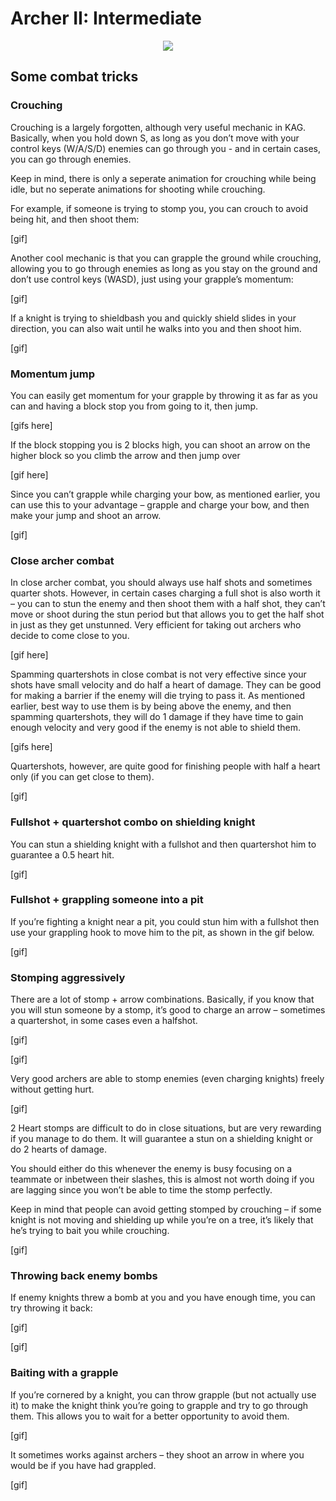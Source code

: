 # Archer II: Intermediate

<p align="center">
  <img src="imgs/bow.png">
</p>

## Some combat tricks

### Crouching

Crouching is a largely forgotten, although very useful mechanic in KAG. Basically, when you hold down S, as long as you don't move with your control keys (W/A/S/D) enemies can go through you - and in certain cases, you can go through enemies.

Keep in mind, there is only a seperate animation for crouching while being idle, but no seperate animations for shooting while crouching.

For example, if someone is trying to stomp you, you can crouch to avoid being hit, and then shoot them:

[gif]

Another cool mechanic is that you can grapple the ground while crouching, allowing you to go through enemies as long as you stay on the ground and don't use control keys (WASD), just using your grapple's momentum:

[gif]

If a knight is trying to shieldbash you and quickly shield slides in your direction, you can also wait until he walks into you and then shoot him.

[gif]

### Momentum jump

You can easily get momentum for your grapple by throwing it as far as you can and having a block stop you from going to it, then jump.

[gifs here]

If the block stopping you is 2 blocks high, you can shoot an arrow on the higher block so you climb the arrow and then jump over

[gif here]

Since you can't grapple while charging your bow, as mentioned earlier, you can use this to your advantage -- grapple and charge your bow, and then make your jump and shoot an arrow.

[gif]

### Close archer combat

In close archer combat, you should always use half shots and sometimes quarter shots. However, in certain cases charging a full shot is also worth it -- you can to stun the enemy and then shoot them with a half shot, they can't move or shoot during the stun period but that allows you to get the half shot in just as they get unstunned. Very efficient for taking out archers who decide to come close to you.

[gif here]

Spamming quartershots in close combat is not very effective since your shots have small velocity and do half a heart of damage. They can be good for making a barrier if the enemy will die trying to pass it. As mentioned earlier, best way to use them is by being above the enemy, and then spamming quartershots, they will do 1 damage if they have time to gain enough velocity and very good if the enemy is not able to shield them.

[gifs here]

Quartershots, however, are quite good for finishing people with half a heart only (if you can get close to them).

[gif]

### Fullshot + quartershot combo on shielding knight

You can stun a shielding knight with a fullshot and then quartershot him to guarantee a 0.5 heart hit.

[gif]

### Fullshot + grappling someone into a pit

If you're fighting a knight near a pit, you could stun him with a fullshot then use your grappling hook to move him to the pit, as shown in the gif below.

[gif]

### Stomping aggressively

There are a lot of stomp + arrow combinations. Basically, if you know that you will stun someone by a stomp, it's good to charge an arrow -- sometimes a quartershot, in some cases even a halfshot. 

[gif]

[gif]

Very good archers are able to stomp enemies (even charging knights) freely without getting hurt.

[gif]

2 Heart stomps are difficult to do in close situations, but are very rewarding if you manage to do them. It will guarantee a stun on a shielding knight or do 2 hearts of damage.

You should either do this whenever the enemy is busy focusing on a teammate or inbetween their slashes, this is almost not worth doing if you are lagging since you won't be able to time the stomp perfectly.

Keep in mind that people can avoid getting stomped by crouching -- if some knight is not moving and shielding up while you're on a tree, it's likely that he's trying to bait you while crouching.

[gif]

### Throwing back enemy bombs

If enemy knights threw a bomb at you and you have enough time, you can try throwing it back:

[gif]

[gif]

### Baiting with a grapple

If you're cornered by a knight, you can throw grapple (but not actually use it) to make the knight think you're going to grapple and try to go through them. This allows you to wait for a better opportunity to avoid them.

[gif]

It sometimes works against archers -- they shoot an arrow in where you would be if you have had grappled.

[gif]

